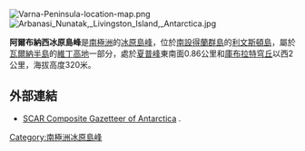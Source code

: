 [[Image:Varna-Peninsula-location-map.png|thumb]]
[[Image:Arbanasi_Nunatak,_Livingston_Island,_Antarctica.jpg|thumb]]

{{coord|62|31|40|S|60|03|19.6|W|display=title}}

'''阿爾布納西冰原島峰'''是[[南極洲|南極洲]]的[[冰原島峰|冰原島峰]]，位於[[南設得蘭群島|南設得蘭群島]]的[[利文斯頓島|利文斯頓島]]，屬於[[瓦爾納半島|瓦爾納半島]]的[[維丁高地|維丁高地]]一部分，處於[[夏普峰|夏普峰]]東南面0.86公里和[[庫布拉特穹丘|庫布拉特穹丘]]以西2公里，海拔高度320米。

==外部連結==
* [http://data.aad.gov.au/aadc/gaz/scar/ SCAR Composite Gazetteer of Antarctica] {{WebCite|url=https://www.webcitation.org/5ug2CfC7m?url=http://data.aad.gov.au/aadc/gaz/scar/ |date=20101202140255 |dateformat=iso }}.

{{Antarctica-geo-stub}}
[[Category:南極洲冰原島峰|Category:南極洲冰原島峰]]